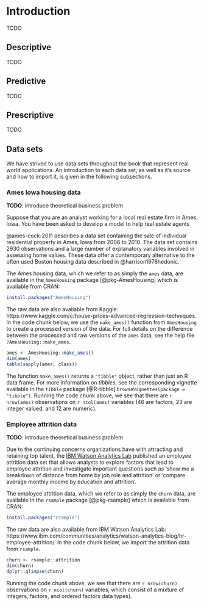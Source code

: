 # Introduction {#intro}

TODO


## Descriptive 

TODO


## Predictive

TODO


## Prescriptive

TODO

## Data sets {#data}

We have strived to use data sets throughout the book that represent real world applications. An introduction to each data set, as well as it's source and how to import it, is given in the following subsections. 

### Ames Iowa housing data {-}

__TODO__: introduce theoretical business problem

Suppose that you are an analyst working for a local real estate firm in Ames, Iowa. You have been asked to develop a model to help real estate agents

@ames-cock-2011 describes a data set containing the sale of individual residential property in Ames, Iowa from 2006 to 2010. The data set contains 2930 observations and a large number of explanatory variables involved in assessing home values. These data offer a contemporary alternative to the often used Boston housing data described in @harrison1978hedonic.

The Ames housing data, which we refer to as simply the `ames` data, are available in the `AmesHousing` package [@pkg-AmesHousing] which is available from CRAN:
```r
install.packages("AmesHousing")
```
The raw data are also available from Kaggle: https://www.kaggle.com/c/house-prices-advanced-regression-techniques. In the code chunk below, we use the `make_ames()` function from `AmesHousing` to create a processed version of the data. For full details on the difference between the processed and raw versions of the `ames` data, see the help file `?AmesHousing::make_ames`.
```r
ames <- AmesHousing::make_ames()
dim(ames)
table(sapply(ames, class))
```
The function `make_ames()` returns a `"tibble"` object, rather than just an R data frame. For more information on *tibbles*, see the corresponding vignette available in the `tibble` package [@R-tibble] `browseVignettes(package = "tibble")`. Running the code chunk above, we see that there are `r nrow(ames)` observations on `r ncol(ames)` variables (46 are factors, 23 are integer valued, and 12 are numeric).

### Employee attrition data {-}

__TODO__: introduce theoretical business problem

Due to the continuing concerns organizations have with attracting and retaining top talent, the [IBM Watson Analytics Lab](https://www.ibm.com/communities/analytics/watson-analytics-blog) published an employee attrition data set that allows analysts to explore factors that lead to employee attrition and investigate important questions such as ‘show me a breakdown of distance from home by job role and attrition’ or ‘compare average monthly income by education and attrition’.

The employee attrition data, which we refer to as simply the `churn` data, are available in the `rsample` package [@pkg-rsample] which is available from CRAN:
```r
install.packages("rsample")
```

The raw data are also available from IBM Watson Analytics Lab: https://www.ibm.com/communities/analytics/watson-analytics-blog/hr-employee-attrition/. In the code chunk below, we import the attrition data from `rsample`. 
```r
churn <- rsample::attrition
dim(churn)
dplyr::glimpse(churn)
```
Running the code chunk above, we see that there are `r nrow(churn)` observations on `r ncol(churn)` variables, which consist of a mixture of integers, factors, and ordered factors data types). 